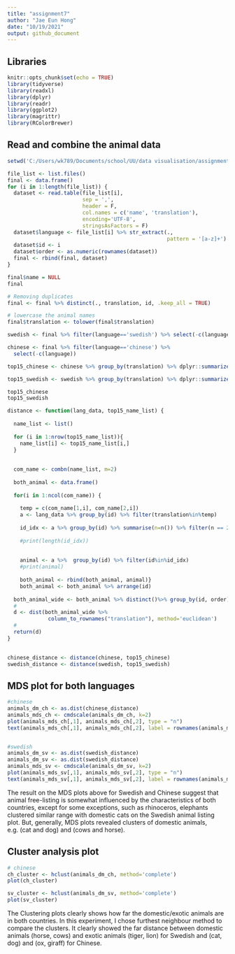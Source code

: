 ```yaml
---
title: "assignment7"
author: "Jae Eun Hong"
date: "10/19/2021"
output: github_document
---
```

## Libraries 
```r
knitr::opts_chunk$set(echo = TRUE)
library(tidyverse)
library(readxl)
library(dplyr)
library(readr)
library(ggplot2)
library(magrittr)
library(RColorBrewer)

```




## Read and combine the animal data  

```r
setwd('C:/Users/wk789/Documents/school/UU/data visualisation/assignment6/animals_clean')

file_list <- list.files()
final <- data.frame()
for (i in 1:length(file_list)) {
  dataset <- read.table(file_list[i],
                        sep = ',',
                        header = F,
                        col.names = c('name', 'translation'),
                        encoding='UTF-8',
                        stringsAsFactors = F)
  dataset$language <- file_list[i] %>% str_extract(., 
                                                   pattern = '[a-z]+')
  dataset$id <- i
  dataset$order <- as.numeric(rownames(dataset))
  final <- rbind(final, dataset)
}

final$name = NULL 
final
```


```r

# Removing duplicates 
final <- final %>% distinct(., translation, id, .keep_all = TRUE)

# lowercase the animal names 
final$translation <- tolower(final$translation)

swedish <- final %>% filter(language=='swedish') %>% select(-c(language)) 

chinese <- final %>% filter(language=='chinese') %>% 
  select(-c(language))

top15_chinese <- chinese %>% group_by(translation) %>% dplyr::summarize(total=n()) %>% arrange(desc(total)) %>% head(15) %>% select(translation)

top15_swedish <- swedish %>% group_by(translation) %>% dplyr::summarize(total=n()) %>% arrange(desc(total)) %>% head(15) %>% select(translation)

top15_chinese
top15_swedish
```


```r
distance <- function(lang_data, top15_name_list) {
  
  name_list <- list()
  
  for (i in 1:nrow(top15_name_list)){
    name_list[i] <- top15_name_list[i,]
  }
  
  
  com_name <- combn(name_list, m=2)
  
  both_animal <- data.frame()
  
  for(i in 1:ncol(com_name)) {
    
    temp = c(com_name[1,i], com_name[2,i])
    a <- lang_data %>% group_by(id) %>% filter(translation%in%temp)
    
    id_idx <- a %>% group_by(id) %>% summarise(n=n()) %>% filter(n == 2) %>% select(id) %>% pull(.)
    
    #print(length(id_idx))
    
    
    animal <- a %>%  group_by(id) %>% filter(id%in%id_idx)
    #print(animal)
    
    both_animal <- rbind(both_animal, animal)}
    both_animal <- both_animal %>% arrange(id)
 
  both_animal_wide <- both_animal %>% distinct()%>% group_by(id, order)  %>% mutate(row=row_number()) %>%  pivot_wider(names_from = id, values_from = order,  values_fill = 0) %>% select(-row)
  # 
  d <- dist(both_animal_wide %>%
             column_to_rownames("translation"), method='euclidean')
  # 
  return(d)
} 

       
chinese_distance <- distance(chinese, top15_chinese)
swedish_distance <- distance(swedish, top15_swedish)
```


## MDS plot for both languages 

```r
#chinese
animals_dm_ch <- as.dist(chinese_distance)
animals_mds_ch <- cmdscale(animals_dm_ch, k=2)
plot(animals_mds_ch[,1], animals_mds_ch[,2], type = "n")
text(animals_mds_ch[,1], animals_mds_ch[,2], label = rownames(animals_mds_ch))



```




```r
#swedish
animals_dm_sv <- as.dist(swedish_distance)
animals_dm_sv <- as.dist(swedish_distance)
animals_mds_sv <- cmdscale(animals_dm_sv, k=2)
plot(animals_mds_sv[,1], animals_mds_sv[,2], type = "n")
text(animals_mds_sv[,1], animals_mds_sv[,2], label = rownames(animals_mds_sv))

```



The result on the MDS plots above for Swedish and Chinese suggest that animal free-listing is somewhat influenced by the characteristics of both countries, except for some exceptions, such as rhinoceros, elephants clustered similar range with domestic cats on the Swedish animal listing plot. But, generally, MDS plots revealed clusters of domestic animals, e.g. (cat and dog) and (cows and horse). 



## Cluster analysis plot 

```r
# chinese 
ch_cluster <- hclust(animals_dm_ch, method='complete')
plot(ch_cluster)
```


```r
sv_cluster <- hclust(animals_dm_sv, method='complete')
plot(sv_cluster)
```


The Clustering plots clearly shows how far the domestic/exotic animals are in both countries. In this experiment, I chose furthest neighbour method to compare the clusters. It clearly showed the far distance between domestic animals (horse, cows) and exotic animals (tiger, lion) for Swedish and (cat, dog) and (ox, giraff) for Chinese.  

